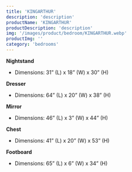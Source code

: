 ```yaml
---
title: 'KINGARTHUR'
description: 'description'
productName: 'KINGARTHUR'
productDescription: 'description'
img: '/images/product/bedroom/KINGARTHUR.webp'
productImg: ''
category: 'bedrooms'
---
```


**Nightstand**

- Dimensions: 31” (L) x 18” (W) x 30” (H)

**Dresser**

- Dimensions: 64” (L) x 20” (W) x 38” (H)

**Mirror**

- Dimensions: 46” (L) x 3” (W) x 44” (H)

**Chest**

- Dimensions: 41” (L) x 20” (W) x 53” (H)

**Footboard**

- Dimensions: 65” (L) x 6” (W) x 34” (H)
